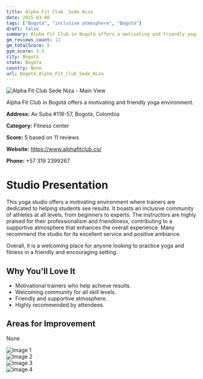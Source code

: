 ```yaml
---
title: Alpha Fit Club  Sede Niza
date: 2025-03-08
tags: ["Bogotá", "inclusive atmosphere", "Bogotá"]  
draft: false
summary: Alpha Fit Club in Bogotá offers a motivating and friendly yoga environment.
gm_reviews_count: 11
gm_totalScore: 5
gym_score: 3.5
city: Bogotá
state: Bogota
country: None
url: Bogotá_Alpha_Fit_Club_Sede_Niza
---
```


<div className="aspect-[16/9] relative my-8">
  <img 
    src="https://lh5.googleusercontent.com/p/AF1QipNeLhsTQC89BY3bJS69hx4AP24VvIggamkPEHTL=w1920-h1080-k-no"
    alt="Alpha Fit Club  Sede Niza - Main View"
    className="object-cover absolute inset-0 w-full h-full rounded-lg"
  />
</div>

Alpha Fit Club in Bogotá offers a motivating and friendly yoga environment.

**Address:** Av Suba #118-57, Bogotá, Colombia

**Category:** Fitness center

**Score:** 5 based on 11 reviews

**Website:** https://www.alphafitclub.co/

**Phone:** +57 319 2399267

# Studio Presentation

This yoga studio offers a motivating environment where trainers are dedicated to helping students see results. It boasts an inclusive community of athletes at all levels, from beginners to experts. The instructors are highly praised for their professionalism and friendliness, contributing to a supportive atmosphere that enhances the overall experience. Many recommend the studio for its excellent service and positive ambiance.

Overall, it is a welcoming place for anyone looking to practice yoga and fitness in a friendly and encouraging setting.

## Why You'll Love It

- Motivational trainers who help achieve results.
- Welcoming community for all skill levels.
- Friendly and supportive atmosphere.
- Highly recommended by attendees.

## Areas for Improvement

None

<div className="grid grid-cols-1 xl:grid-cols-2 gap-4 my-8">
<div className="aspect-[4/3] relative"><img src="https://lh3.googleusercontent.com/p/AF1QipNu_CDkRqqP4xx8AF6zao5edNaz0V95JFPpMrtw=w1920-h1080-k-no" alt="Image 1" className="object-cover absolute inset-0 w-full h-full rounded-lg" /></div>
<div className="aspect-[4/3] relative"><img src="https://lh5.googleusercontent.com/p/AF1QipNk8adY4roxMUVqYqvC1T9Utl0unGH-h42WP1sv=w1920-h1080-k-no" alt="Image 2" className="object-cover absolute inset-0 w-full h-full rounded-lg" /></div>
<div className="aspect-[4/3] relative"><img src="https://lh5.googleusercontent.com/p/AF1QipP_yy1_Zxn07FZa2DzxQZN-BBE_KoT4UrfkeQa-=w1920-h1080-k-no" alt="Image 3" className="object-cover absolute inset-0 w-full h-full rounded-lg" /></div>
<div className="aspect-[4/3] relative"><img src="https://lh5.googleusercontent.com/p/AF1QipPJZKBd05S4ZoRNw2iGGKLyKzJhFz_6_2eRKqs7=w1920-h1080-k-no" alt="Image 4" className="object-cover absolute inset-0 w-full h-full rounded-lg" /></div>
</div>